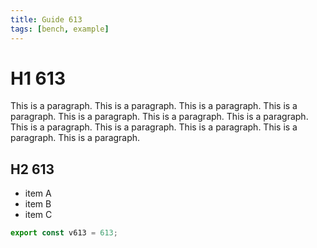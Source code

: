 ```yaml
---
title: Guide 613
tags: [bench, example]
---
```


# H1 613

This is a paragraph. This is a paragraph. This is a paragraph. This is a paragraph. This is a paragraph. This is a paragraph. This is a paragraph. This is a paragraph. This is a paragraph. This is a paragraph. This is a paragraph. This is a paragraph. 

## H2 613

- item A
- item B
- item C

```ts
export const v613 = 613;
```